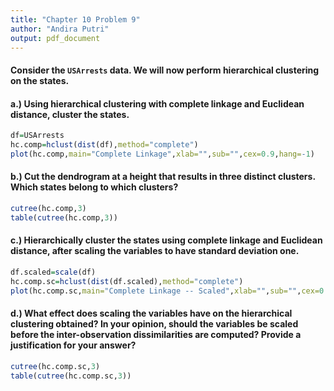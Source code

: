 ---
title: "Chapter 10 Problem 9"
author: "Andira Putri"
output: pdf_document
---

#### Consider the `USArrests` data. We will now perform hierarchical clustering on the states.

#### a.) Using hierarchical clustering with complete linkage and Euclidean distance, cluster the states.

```{r}
df=USArrests
hc.comp=hclust(dist(df),method="complete")
plot(hc.comp,main="Complete Linkage",xlab="",sub="",cex=0.9,hang=-1)
```

#### b.) Cut the dendrogram at a height that results in three distinct clusters. Which states belong to which clusters?

```{r}
cutree(hc.comp,3)
table(cutree(hc.comp,3))
```

#### c.) Hierarchically cluster the states using complete linkage and Euclidean distance, after scaling the variables to have standard deviation one.

```{r}
df.scaled=scale(df)
hc.comp.sc=hclust(dist(df.scaled),method="complete")
plot(hc.comp.sc,main="Complete Linkage -- Scaled",xlab="",sub="",cex=0.9,hang=-1)
```

#### d.) What effect does scaling the variables have on the hierarchical clustering obtained? In your opinion, should the variables be scaled before the inter-observation dissimilarities are computed? Provide a justification for your answer?

```{r}
cutree(hc.comp.sc,3)
table(cutree(hc.comp.sc,3))
```
